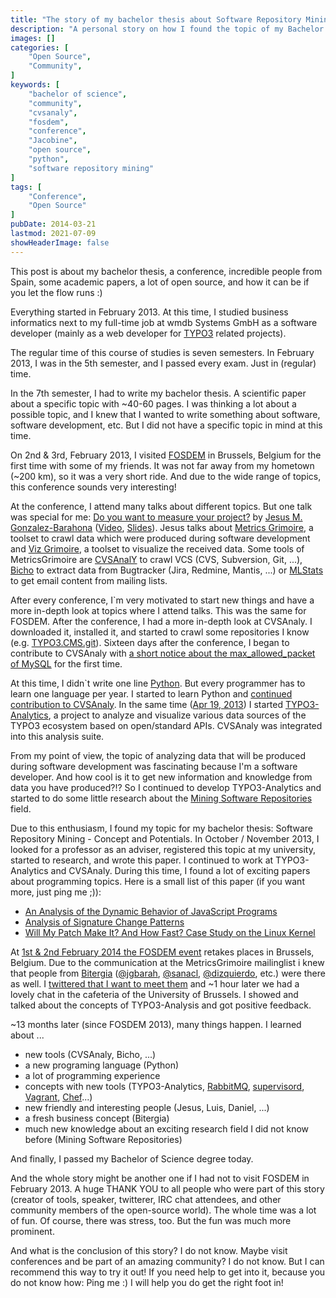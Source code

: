 ```yaml
---
title: "The story of my bachelor thesis about Software Repository Mining"
description: "A personal story on how I found the topic of my Bachelor Thesis by joining a random talk at the biggest tech and open source conference in europe."
images: []
categories: [
    "Open Source",
    "Community",
]
keywords: [
    "bachelor of science",
    "community",
    "cvsanaly",
    "fosdem",
    "conference",
    "Jacobine",
    "open source",
    "python",
    "software repository mining"
]
tags: [
    "Conference",
    "Open Source"
]
pubDate: 2014-03-21
lastmod: 2021-07-09
showHeaderImage: false
---
```


This post is about my bachelor thesis, a conference, incredible people from Spain, some academic papers, a lot of open source, and how it can be if you let the flow runs :)

Everything started in February 2013.
At this time, I studied business informatics next to my full-time job at wmdb Systems GmbH as a software developer (mainly as a web developer for [TYPO3](https://typo3.org/ "TYPO3 Content Management System") related projects).

The regular time of this course of studies is seven semesters.
In February 2013, I was in the 5th semester, and I passed every exam.
Just in (regular) time.

In the 7th semester, I had to write my bachelor thesis.
A scientific paper about a specific topic with ~40-60 pages.
I was thinking a lot about a possible topic, and I knew that I wanted to write something about software, software development, etc.
But I did not have a specific topic in mind at this time.

On 2nd & 3rd, February 2013, I visited [FOSDEM](https://archive.fosdem.org/2013/ "FOSDEM Conference") in Brussels, Belgium for the first time with some of my friends.
It was not far away from my hometown (~200 km), so it was a very short ride.
And due to the wide range of topics, this conference sounds very interesting!

At the conference, I attend many talks about different topics.
But one talk was special for me: [Do you want to measure your project?](https://archive.fosdem.org/2013/schedule/event/do_you_want_to_measure_your_project/ "Do you want to measure your project? at FOSDEM") by [Jesus M. Gonzalez-Barahona](https://archive.fosdem.org/2013/schedule/speaker/jesus_m_gonzalez_barahona/ "Jesus M. Gonzalez-Barahona Speaker Profile") ([Video](https://ftp.fau.de/fosdem/2013/lightningtalks/Do_you_want_to_measure_your_project_.webm "Video of Do you want to measure your project?"), [Slides](https://speakerdeck.com/jgbarah/do-you-want-to-measure-your-project "Slides of Do you want to measure your project?")).
Jesus talks about [Metrics Grimoire](https://metricsgrimoire.github.io/ "Metrics Grimoire at GitHub"), a toolset to crawl data which were produced during software development and [Viz Grimoire](https://vizgrimoire.bitergia.org/ "Viz Grimoire at GitHub"), a toolset to visualize the received data.
Some tools of MetricsGrimoire are [CVSAnalY](https://github.com/MetricsGrimoire/CVSAnalY "CVSAnalY at GitHub") to crawl VCS (CVS, Subversion, Git, ...), [Bicho](https://github.com/MetricsGrimoire/Bicho "Bicho at GitHub") to extract data from Bugtracker (Jira, Redmine, Mantis, ...) or [MLStats](https://github.com/MetricsGrimoire/MailingListStats "MLStats at GitHub") to get email content from mailing lists.

After every conference, I`m very motivated to start new things and have a more in-depth look at topics where I attend talks.
This was the same for FOSDEM.
After the conference, I had a more in-depth look at CVSAnaly.
I downloaded it, installed it, and started to crawl some repositories I know (e.g. [TYPO3.CMS.git](https://git.typo3.org/Packages/TYPO3.CMS.git "TYPO3 Content Management System Git Repository")).
Sixteen days after the conference, I began to contribute to CVSAnaly with [a short notice about the max_allowed_packet of MySQL](https://github.com/MetricsGrimoire/CVSAnalY/commit/d69e569d2dff5fa8e98cc0f3c414071eaaf37984 "Commit Add a notice about 'max_allowed_packet' to README") for the first time.

At this time, I didn`t write one line [Python](https://www.python.org/ "Python programing language").
But every programmer has to learn one language per year.
I started to learn Python and [continued contribution to CVSAnaly](https://github.com/MetricsGrimoire/CVSAnalY/commits?author=andygrunwald "Contributions to CVSAnaly by Andy Grunwald").
In the same time ([Apr 19, 2013](https://github.com/andygrunwald/Jacobine/commit/b44dd91e359ad55478919cc94278d26fffbdde03 "Initial Commit of Jacobine by Andy Grunwald")) I started [TYPO3-Analytics](https://github.com/andygrunwald/Jacobine "TYPO3-Analytics (now Jacobine) at GitHub"), a project to analyze and visualize various data sources of the TYPO3 ecosystem based on open/standard APIs.
CVSAnaly was integrated into this analysis suite.

From my point of view, the topic of analyzing data that will be produced during software development was fascinating because I'm a software developer.
And how cool is it to get new information and knowledge from data you have produced?!? So I continued to develop TYPO3-Analytics and started to do some little research about the [Mining Software Repositories](https://en.wikipedia.org/wiki/Mining_Software_Repositories "Mining Software Repositories at Wikipedia") field.

Due to this enthusiasm, I found my topic for my bachelor thesis: Software Repository Mining - Concept and Potentials.
In October / November 2013, I looked for a professor as an adviser, registered this topic at my university, started to research, and wrote this paper.
I continued to work at TYPO3-Analytics and CVSAnaly.
During this time, I found a lot of exciting papers about programming topics.
Here is a small list of this paper (if you want more, just ping me ;)):

* [An Analysis of the Dynamic Behavior of JavaScript Programs](https://sss.cs.purdue.edu/projects/dynjs/pldi275-richards.pdf "Paper An Analysis of the Dynamic Behavior of JavaScript Programs")
* [Analysis of Signature Change Patterns](https://users.soe.ucsc.edu/~ejw/papers/kim-MSR2005.pdf "Paper Analysis of Signature Change Patterns")
* [Will My Patch Make It? And How Fast? Case Study on the Linux Kernel](https://dergipark.org.tr/tr/download/article-file/729012 "Paper Will My Patch Make It? And How Fast? Case Study on the Linux Kernel")

At [1st & 2nd February 2014 the FOSDEM event](https://archive.fosdem.org/2014/ "FOSDEM 2014") retakes places in Brussels, Belgium.
Due to the communication at the MetricsGrimoire mailinglist i knew that people from [Bitergia](https://bitergia.com/ "Bitergia") ([@jgbarah](https://twitter.com/jgbarah/ "Jesus M Gonzalez-Barahona at twitter"), [@sanacl](https://twitter.com/sanacl "Luis Cañas-Díaz at twitter"), [@dizquierdo](https://twitter.com/dizquierdo "Daniel Izquierdo at twitter"), etc.) were there as well.
I [twittered that I want to meet them](https://twitter.com/andygrunwald/status/428850540228132864 "Contacting Bitergia via twitter") and ~1 hour later we had a lovely chat in the cafeteria of the University of Brussels.
I showed and talked about the concepts of TYPO3-Analysis and got positive feedback.

~13 months later (since FOSDEM 2013), many things happen.
I learned about ...
- new tools (CVSAnaly, Bicho, ...)
- a new programing language (Python)
- a lot of programming experience
- concepts with new tools (TYPO3-Analytics, [RabbitMQ](https://www.rabbitmq.com/ "Message queue system RabbitMQ"), [supervisord](https://github.com/Supervisor/supervisor "Software supervisord"), [Vagrant](https://www.vagrantup.com/ "Software Vagrant"), [Chef](https://www.chef.io/products/chef-infra "Software Chef")...)
- new friendly and interesting people (Jesus, Luis, Daniel, ...)
- a fresh business concept (Bitergia)
- much new knowledge about an exciting research field I did not know before (Mining Software Repositories)

And finally, I passed my Bachelor of Science degree today.

And the whole story might be another one if I had not to visit FOSDEM in February 2013.
A huge THANK YOU to all people who were part of this story (creator of tools, speaker, twitterer, IRC chat attendees, and other community members of the open-source world).
The whole time was a lot of fun.
Of course, there was stress, too.
But the fun was much more prominent.

And what is the conclusion of this story? I do not know.
Maybe visit conferences and be part of an amazing community? I do not know.
But I can recommend this way to try it out! If you need help to get into it, because you do not know how: Ping me :)
I will help you do get the right foot in!